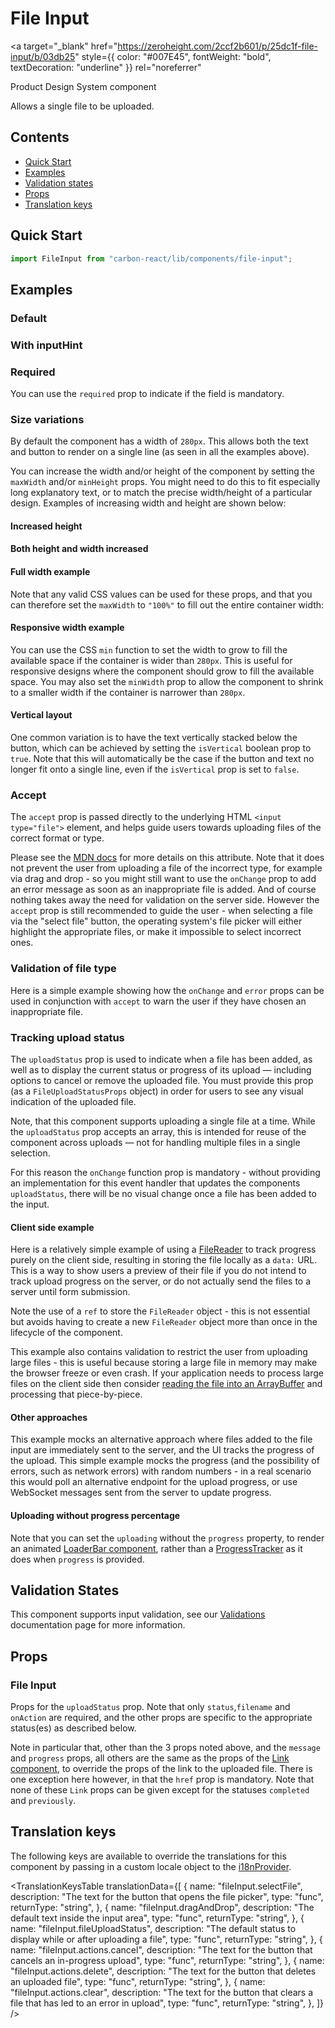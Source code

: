 

<Meta of={FileInputStories} />

# File Input

<a
  target="_blank"
  href="https://zeroheight.com/2ccf2b601/p/25dc1f-file-input/b/03db25"
  style={{ color: "#007E45", fontWeight: "bold", textDecoration: "underline" }}
  rel="noreferrer"
>
  Product Design System component
</a>

Allows a single file to be uploaded.

## Contents

- [Quick Start](#quick-start)
- [Examples](#examples)
- [Validation states](#validation-states)
- [Props](#props)
- [Translation keys](#translation-keys)

## Quick Start

```javascript
import FileInput from "carbon-react/lib/components/file-input";
```

## Examples

### Default

<Canvas of={FileInputStories.Default} />

### With inputHint

<Canvas of={FileInputStories.WithInputHint} />

### Required

You can use the `required` prop to indicate if the field is mandatory.

<Canvas of={FileInputStories.Required} />

### Size variations

By default the component has a width of `280px`. This allows both the text and button to render on a single line (as seen in all the examples above).

You can increase the width and/or height of the component by setting the `maxWidth` and/or `minHeight` props. You might need to do this to fit especially long
explanatory text, or to match the precise width/height of a particular design. Examples of increasing width and height are shown below:

#### Increased height

<Canvas of={FileInputStories.IncreasedHeight} />

#### Both height and width increased

<Canvas of={FileInputStories.IncreasedBoth} />

#### Full width example

Note that any valid CSS values can be used for these props, and that you can therefore set the `maxWidth` to `"100%"` to fill out the entire container width:

<Canvas of={FileInputStories.FullWidth} />

#### Responsive width example

You can use the CSS `min` function to set the width to grow to fill the available space if the container is wider than `280px`. This is useful for responsive 
designs where the component should grow to fill the available space. You may also set the `minWidth` prop to allow the component to shrink to a smaller width 
if the container is narrower than `280px`.

<Canvas of={FileInputStories.ResponsiveWidth} />

#### Vertical layout

One common variation is to have the text vertically stacked below the button, which can be achieved by setting the `isVertical` boolean prop to `true`. 
Note that this will automatically be the case if the button and text no longer fit onto a single line, even if the `isVertical` prop is set to `false`.

<Canvas of={FileInputStories.Vertical} />

### Accept

The `accept` prop is passed directly to the underlying HTML `<input type="file">` element, and helps guide users towards uploading files of the correct format or type.

Please see the [MDN docs](https://developer.mozilla.org/en-US/docs/Web/HTML/Attributes/accept) for more details on this attribute. Note that it does not prevent the user
from uploading a file of the incorrect type, for example via drag and drop - so you might still want to use the `onChange` prop to add an error message as soon as an
inappropriate file is added. And of course nothing takes away the need for validation on the server side. However the `accept` prop is still recommended to guide the user -
when selecting a file via the "select file" button, the operating system's file picker will either highlight the appropriate files, or make it impossible to select
incorrect ones.

<Canvas of={FileInputStories.Accept} />

### Validation of file type

Here is a simple example showing how the `onChange` and `error` props can be used in conjunction with `accept` to warn the user if they have chosen an inappropriate
file.

<Canvas of={FileInputStories.FileTypeValidation} />

### Tracking upload status

The `uploadStatus` prop is used to indicate when a file has been added, as well as to display the current status or progress of its upload — 
including options to cancel or remove the uploaded file. You must provide this prop (as a `FileUploadStatusProps` object) in order for users 
to see any visual indication of the uploaded file.

Note, that this component supports uploading a single file at a time. While the `uploadStatus` prop accepts an array, this is intended for 
reuse of the component across uploads — not for handling multiple files in a single selection.

For this reason the `onChange` function prop is mandatory - without providing an implementation for this event handler that updates the
components `uploadStatus`, there will be no visual change once a file has been added to the input.

#### Client side example

Here is a relatively simple example of using a [FileReader](https://developer.mozilla.org/en-US/docs/Web/API/FileReader) to track progress purely
on the client side, resulting in storing the file locally as a `data:` URL. This is a way to show users a preview of their file if you do not intend
to track upload progress on the server, or do not actually send the files to a server until form submission.

Note the use of a `ref` to store the `FileReader` object - this is not essential but avoids having to create a new `FileReader` object more than once in the
lifecycle of the component.

This example also contains validation to restrict the user from uploading large files - this is useful because storing a large file in memory may make the
browser freeze or even crash. If your application needs to process large files on the client side then consider
[reading the file into an ArrayBuffer](https://developer.mozilla.org/en-US/docs/Web/API/FileReader/readAsArrayBuffer) and processing that piece-by-piece.

<Canvas of={FileInputStories.UploadStatusClient} />

#### Other approaches

This example mocks an alternative approach where files added to the file input are immediately sent to the server, and the UI tracks the progress of the upload.
This simple example mocks the progress (and the possibility of errors, such as network errors) with random numbers - in a real scenario this would poll an
alternative endpoint for the upload progress, or use WebSocket messages sent from the server to update progress.

<Canvas of={FileInputStories.UploadStatusAlternative} />

#### Uploading without progress percentage

Note that you can set the `uploading` without the `progress` property, to render an
animated [LoaderBar component](../?path=/docs/loader-bar--docs), rather
than a [ProgressTracker](../?path=/docs/progress-tracker--docs) as it does when `progress` is provided.

<Canvas of={FileInputStories.UploadStatusNoProgress} />

## Validation States

This component supports input validation, see our [Validations](../?path=/docs/documentation-validations--docs) documentation page for more information.

## Props

### File Input

<ArgTypes of={FileInputStories} />

Props for the `uploadStatus` prop. Note that only `status`,`filename` and `onAction` are required, and the other props are specific
to the appropriate status(es) as described below.

Note in particular that, other than the 3 props noted above, and the `message` and `progress` props, all others are the same as the props of
the [Link component](../?path=/docs/link--docs), to override the props of the link to the uploaded file. There is one exception here however,
in that the `href` prop is mandatory. Note that none of these `Link` props can be given except for the statuses `completed` and `previously`.

<ArgTypes of={FileUploadStatusStories} />

## Translation keys

The following keys are available to override the translations for this component by passing in a custom locale object to the
[i18nProvider](../?path=/docs/documentation-i18n--docs).

<TranslationKeysTable
  translationData={[
    {
      name: "fileInput.selectFile",
      description: "The text for the button that opens the file picker",
      type: "func",
      returnType: "string",
    },
    {
      name: "fileInput.dragAndDrop",
      description: "The default text inside the input area",
      type: "func",
      returnType: "string",
    },
    {
      name: "fileInput.fileUploadStatus",
      description:
        "The default status to display while or after uploading a file",
      type: "func",
      returnType: "string",
    },
    {
      name: "fileInput.actions.cancel",
      description: "The text for the button that cancels an in-progress upload",
      type: "func",
      returnType: "string",
    },
    {
      name: "fileInput.actions.delete",
      description: "The text for the button that deletes an uploaded file",
      type: "func",
      returnType: "string",
    },
    {
      name: "fileInput.actions.clear",
      description:
        "The text for the button that clears a file that has led to an error in upload",
      type: "func",
      returnType: "string",
    },
  ]}
/>
